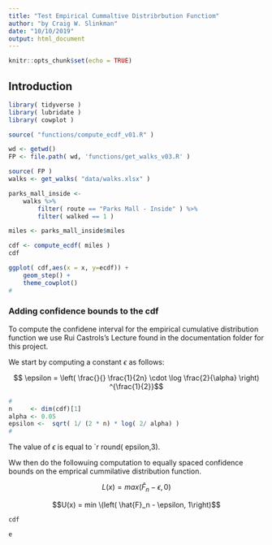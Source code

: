 ```yaml
---
title: "Test Empirical Cummaltive Distribrbution Functiom"
author: "by Craig W. Slinkman"
date: "10/10/2019"
output: html_document
---
```


```r
knitr::opts_chunk$set(echo = TRUE)
```

## Introduction

```r
library( tidyverse )
library( lubridate )
library( cowplot )

source( "functions/compute_ecdf_v01.R" )

wd <- getwd()
FP <- file.path( wd, 'functions/get_walks_v03.R' )

source( FP )
walks <- get_walks( "data/walks.xlsx" )

parks_mall_inside <- 
    walks %>% 
        filter( route == "Parks Mall - Inside" ) %>% 
        filter( walked == 1 )

miles <- parks_mall_inside$miles

cdf <- compute_ecdf( miles )
cdf

ggplot( cdf,aes(x = x, y=ecdf)) +
    geom_step() +
    theme_cowplot()
#
```

### Adding confidence bounds to the cdf

To compute the confidene interval for the empirical cumulative distribution function we use Rui Castrols's Lecture found in the documentation folder for this project.

We start by computing a constant $\epsilon$ as follows:

$$ \epsilon =  \left(  \frac{}{} \frac{1}{2n} \cdot  \log \frac{2}{\alpha} \right) ^{\frac{1}{2}}$$

```r
#
n     <- dim(cdf)[1]
alpha <- 0.05
epsilon <-  sqrt( 1/ (2 * n) * log( 2/ alpha) )
#

```

The value of $\epsilon$ is equal to `r round( epsilon,3).

Ww then do the followuing computation to equally spaced confidence bounds on the emprical cummilative distribution function.

$$L(x) = max \left( \hat{F}_n - \epsilon, 0 \right)$$

$$U(x) = min \(left( \hat{F}_n - \epsilon, 1\right)$$

```r

cdf


```

```r

e


```

